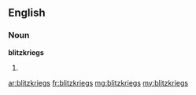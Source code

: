 ==English==

===Noun===
'''blitzkriegs'''

# {{plural of|blitzkrieg}}

[[ar:blitzkriegs]]
[[fr:blitzkriegs]]
[[mg:blitzkriegs]]
[[my:blitzkriegs]]